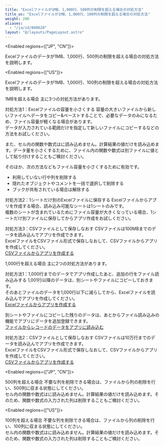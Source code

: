 ```yaml
---
title: "Excelファイルが1MB、1,000行、500列の制限を超える場合の対処方法"
title_us: "Excelファイルが1MB、1,000行、100列の制限を超える場合の対処方法"
weight: 200
aliases:
  - "/ja/id/040628"
layout: "@/layouts/PageLayout.astro"
---
```




<Enabled regions={["JP", "CN"]}>

Excelファイルのデータが1MB、1,000行、500列の制限を超える場合の対処方法を説明します。


</Enabled>

<Enabled regions={["US"]}>

Excelファイルのデータが1MB、1,000行、100列の制限を超える場合の対処方法を説明します。


</Enabled>

<Heading id="app_csv_substitute_app_excel_10">1MBを超える場合</Heading>
主に3つの対処方法があります。

<Heading level={3} id="app_csv_substitute_app_excel_1010">対処方法1：Excelファイルの容量を小さくする</Heading>
容量の大きいファイルから新しいファイルへデータをコピー&ペーストすることで、必要なデータのみになるため、ファイル容量が軽くなる場合があります。  
データが入力されている範囲だけを指定して新しいファイルにコピーするなどの方法をお試しください。

また、セル内の関数や数式は<Kintone />に読み込めません。計算結果の値だけを読み込めます。データ量を小さくするために、ファイル内の関数や数式は別ファイルに値として貼り付けすることもご検討ください。

そのほか、次の方法などもファイル容量を小さくするために有効です。

* 利用していない行や列を削除する
* 隠れたオブジェクトやコメントを一括で選択して削除する
* ブックが共有されている場合は解除する

<Heading level={3} id="app_csv_substitute_app_excel_1020">対処方法2：1シートだけ別のExcelファイルに保存する</Heading>
Excelファイルからアプリを作成する場合、読み込み可能なシートは1シートのみです。  
複数のシートが含まれているためにファイル容量が大きくなっている場合、1シートだけ別ファイルに保存してからアプリ作成をお試しください。

<Heading level={3} id="app_csv_substitute_app_excel_1030">対処方法3：CSVファイルとして保存しなおす</Heading>
CSVファイルは100MBまでのデータを読み込んでアプリを作成できます。  
ExcelファイルをCSVファイル形式で保存しなおして、CSVファイルからアプリを作成してください。  
[CSVファイルからアプリを作成する](/k/ja/id/040624.html)

<Heading id="app_csv_substitute_app_excel_20">1,000行を超える場合</Heading>
主に2つの対処方法があります。

<Heading level={3} id="app_csv_substitute_app_excel_2010">対処方法1：1,000行までのデータでアプリ作成したあと、追加の行をファイル読み込みする</Heading>
1,001行以降のデータは、別シートやファイルにコピーしておきます。  
そのあとファイルのデータを1,000行以下に減らしてから、Excelファイルを読み込んでアプリを作成してください。  
[Excelファイルからアプリを作成する](/k/ja/id/040625.html)

別シートやファイルにコピーした残りのデータは、あとからファイル読み込みの機能でアプリにデータを追加登録できます。  
[ファイルからレコードのデータをアプリに読み込む](/k/ja/id/040724.html)

<Heading level={3} id="app_csv_substitute_app_excel_2020">対処方法2：CSVファイルとして保存しなおす</Heading>
CSVファイルは10万行までのデータを読み込んでアプリを作成できます。  
ExcelファイルをCSVファイル形式で保存しなおして、CSVファイルからアプリを作成してください。  
[CSVファイルからアプリを作成する](/k/ja/id/040624.html)

<Enabled regions={["JP", "CN"]}>

<Heading id="app_csv_substitute_app_excel_30">500列を超える場合</Heading>
不要な列を削除できる場合は、ファイルから列の削除を行い、500列に収まる状態にしてください。  
セル内の関数や数式は<Kintone />に読み込めません。計算結果の値だけを読み込めます。そのため、関数や数式の入力された列は削除することもご検討ください。


</Enabled>

<Enabled regions={["US"]}>

<Heading id="app_csv_substitute_app_excel_40">100列を超える場合</Heading>
不要な列を削除できる場合は、ファイルから列の削除を行い、100列に収まる状態にしてください。  
セル内の関数や数式は<Kintone />に読み込めません。計算結果の値だけを読み込めます。そのため、関数や数式の入力された列は削除することもご検討ください。


</Enabled>

